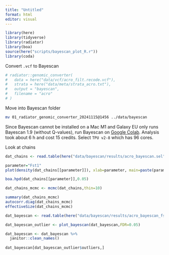 ```yaml
---
title: "Untitled"
format: html
editor: visual
---
```


```r
library(here)
library(tidyverse)
library(radiator)
library(boa)
source(here("scripts/bayescan_plot_R.r"))
library(coda)
```

Convert `.vcf` to Bayescan

```r
# radiator::genomic_converter(
#   data = here("data/vcf/acro_filt.recode.vcf"),
#   strata = here("data/meta/strata_acro.txt"),
#   output = "bayescan",
#   filename = "acro"
# )
```

Move into Bayescan folder

```bash
mv 01_radiator_genomic_converter_20241115@1456 ../data/bayescan
```

Since Bayescan cannot be installed on a Mac M1 and Galaxy EU only runs Bayescan 1.9 (without Q-values), run Bayescan on [Google Colab](https://colab.research.google.com/drive/1Zg6D6JzVJ5T4vnoUi0KNX0riZM1ISMnE#scrollTo=kXhor3X9_N2o). Analysis took about 6 h and cost 15 credits. Select `TPU v2-8` which has 96 cores.

Look at chains

```r
dat_chains <- read.table(here("data/bayescan/results/acro_bayescan.sel"),colClasses="numeric")
```

```r
parameter="Fst1"
plot(density(dat_chains[[parameter]]), xlab=parameter, main=paste(parameter,"posterior distribution"))
```

```r
boa.hpd(dat_chains[[parameter]],0.05)
```

```r
dat_chains_mcmc <- mcmc(dat_chains,thin=10) 

summary(dat_chains_mcmc)
autocorr.diag(dat_chains_mcmc)
effectiveSize(dat_chains_mcmc)
```

```r
dat_bayescan <- read.table(here("data/bayescan/results/acro_bayescan_fst.txt"))

dat_bayescan_outlier <- plot_bayescan(dat_bayescan,FDR=0.05)

dat_bayescan <- dat_bayescan %>% 
  janitor::clean_names()
  
dat_bayescan[dat_bayescan_outlier$outliers,]


```
